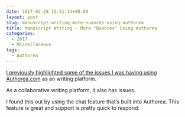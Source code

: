 ```yaml
---
date: 2017-02-28 15:51:14+00:00
layout: post
slug: manuscript-writing-more-nuances-using-authorea
title: Manuscript Writing - More "Nuances" Using Authorea
categories:
  - 2017
  - Miscellaneous
tags:
  - Authorea
---
```


[I previously highlighted some of the issues I was having using Authorea.com](https://robertslab.github.io/sams-notebook/2017/01/23/manuscript-writing-the-nuances-of-using-authorea.html) as an writing platform.

As a collaborative writing platform, it also has issues.










I found this out by using the chat feature that's built into Authorea. This feature is great and support is pretty quick to respond:
















